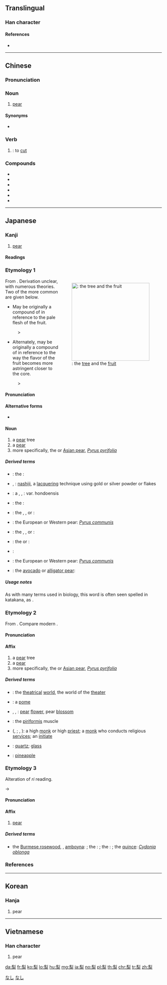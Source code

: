 ==Translingual==

===Han character===
{{Han char|rn=75|rad=木|as=07|sn=11|four=22904|canj=HND,XHND|ids=⿱利木}}

====References====
* {{Han ref|kx=0530.120|dkj=14873|dj=0918.100|hdz=21215.100|uh=68A8|ud=26792|bh=B1F9|bd=45561}}

----

==Chinese==
{{zh-forms}}

===Pronunciation===
{{zh-pron
|m=lí
|c=lei4
|h=pfs=lì
|md=
|mn=lâi
|w=
|mc=y
|oc=y
|cat=n,v
}}

===Noun===
{{zh-noun}}

# [[pear]]

====Synonyms====
* {{zh-l|梨子|tr=lízi}}

===Verb===
{{zh-verb}}

# {{alternative spelling of|剺|lang=zh}}: to [[cut]]

===Compounds===
* {{zh-l|梨乾兒}}
* {{zh-l|梨膏}}
* {{zh-l|梨木}}
* {{zh-l|梨園}}
* {{zh-l|梨園戲}}
* {{zh-l|梨園子弟}}

{{zh-cat|Fruits}}

----

==Japanese==

===Kanji===
{{ja-kanji|grade=|rs=木07}}

# [[pear]]

====Readings====
{{ja-readings
|goon=[[り]] (ri)
|kanon=[[り]] (ri)
|kun=[[なし]] (nashi)
|nanori=[[か]] (ka)
}}

===Etymology 1===
<div style="float:right;">
{{wikipedia|lang=ja|ナシ}}
{{wikipedia|Pyrus pyrifolia}}
[[File:Pear-tree,katori-city,japan.JPG|thumb|250px|{{lang|ja|梨}}: the [[tree]] and the [[fruit]]]]
</div>
{{ja-kanjitab|なし|yomi=kun}}
From {{etyl|ojp|ja|sort=なし}}. Derivation unclear, with numerous theories. Two of the more common are given below.

* May be originally a compound of {{compound|lang=ja|sort=なし|中|tr1=na</i>, hypothesized root of modern <i>naka|t1=middle, center|白い|tr2=shiro|t2=white}} in reference to the pale flesh of the fruit.

: {{IPAchar|/na ɕiro/}} > {{IPAchar|/naɕi/}}

* Alternately, may be originally a compound of {{compound|lang=ja|sort=なし|中|tr1=na</i>, hypothesized root of modern <i>naka|t1=middle, center|酢|tr2=su|t2=sour, acidic}} in reference to the way the flavor of the fruit becomes more astringent closer to the core.

: {{IPAchar|/na su/}} > {{IPAchar|/naɕi/}}

====Pronunciation====
{{ja-pron|yomi=kun|acc=2|acc_ref=DJR|acc2=0|acc2_ref=DJR|なし}}

====Alternative forms====
* {{ja-l|ナシ}}

====Noun====
{{ja-noun|なし|kata=ナシ}}

# a [[pear]] tree
# a [[pear]] {{gloss|the fruit}}
# more specifically, the {{vern|Japanese pear|pedia=1}} or [[Asian pear]], ''[[Pyrus pyrifolia]]''

=====Derived terms=====
{{der-top}}
* {{ja-l|梨河豚|なしふぐ|nashi fugu}}: the {{vern|pear puffer|pedia=1}}: {{taxlink|Takifugu vermicularis|species|noshow=1}}
* {{ja-l|梨子地}}, {{ja-l|梨地|なしじ|nashiji}}: [[nashiji]], a [[lacquer]]ing technique using gold or silver powder or flakes
{{der-mid}}
* {{ja-l|青梨|あおなし|ao nashi}}: a {{vern|Harbin pear|pedia=1}}, {{vern|Ussurian pear|pedia=1}}, {{vern|Chinese pear|pedia=1}}: {{taxlink|Pyrus ussuriensis|species|noshow=1}} var. hondoensis
* {{ja-l|玄圃梨|けんぽなし|kenpo nashi}}: the {{vern|Japanese raisin tree|pedia=1}}: {{taxlink|Hovenia dulcis|species|noshow=1}}
* {{ja-l|猿梨|さるなし|saru nashi}}: the {{vern|hardy kiwi|pedia=1}}, {{vern|kiwi berry|pedia=1}}, or {{vern|tara vine|pedia=1}}: {{taxlink|Actinidia arguta|species|noshow=1}}
* {{ja-l|西洋梨|せいようなし|seiyō nashi}}: the European or Western pear: ''[[Pyrus communis]]''
* {{ja-l|浜梨|はまなし|hama nashi}}: the {{vern|rugosa rose|pedia=1}}, {{vern|Japanese rose|pedia=1}}, or {{vern|Ramanas rose|pedia=1}}: {{taxlink|Rosa rugosa|species|noshow=1}}
* {{ja-l|山梨|やまなし|yama nashi}}: the {{vern|wild nashi|pedia=1}} or {{vern|wild Japanese pear|pedia=1}}: {{taxlink|Pyrus pyrifolia var. pyrifolia|variety|noshow=1}}
* {{ja-l|山梨県|やまなしけん|Yamanashi-ken}}: {{w|Yamanashi prefecture}}
* {{ja-l|洋梨|ようなし|yōnashi}}: the European or Western pear: ''[[Pyrus communis]]''
* {{ja-l|鰐梨|わになし|wani nashi}}: the [[avocado]] or [[alligator pear]]: {{taxlink|Persea americana|species|noshow=1}}
{{der-bottom}}

=====Usage notes=====
As with many terms used in biology, this word is often seen spelled in katakana, as {{l|ja|ナシ}}.

===Etymology 2===
{{ja-kanjitab|yomi=on|り}}
From {{etyl|ltc|ja|sort=り}} {{term|lang=ltc|梨|tr=*li}}. Compare modern {{etyl|zh|-}} {{term|lang=zh|梨|tr=lí}}.

====Pronunciation====
{{ja-pron|yomi=on|り}}

====Affix====
{{ja-pos|affix|り}}

# a [[pear]] tree
# a [[pear]] {{gloss|the fruit}}
# more specifically, the {{vern|Japanese pear|pedia=1}} or [[Asian pear]], ''[[Pyrus pyrifolia]]''

=====Derived terms=====
{{der-top}}
* {{ja-l|梨園|りえん|rien}}: the [[theatrical]] [[world]], the world of the [[theater]]
* {{ja-l|梨果|りか|rika}}: a [[pome]]
* {{ja-l|梨花}}, {{ja-l|梨華}}, {{ja-l|梨英|りか|rika}}: [[pear]] [[flower]], pear [[blossom]]
* {{ja-l|梨状筋|りじょうきん|rijōkin}}: the [[piriformis]] muscle
{{der-mid}}
* {{ja-l|阿闍梨}} ({{ja-l|あじゃり}}, {{ja-l|||ajari}}; {{ja-l|あざり}}, {{ja-l|||azari}}): a high [[monk]] or high [[priest]]; a [[monk]] who conducts religious [[service]]s; an [[initiate]]
* {{ja-l|頗梨|はり|hari}}: [[quartz]]; [[glass]]
* {{ja-l|鳳梨|ほうり|hōri}}: [[pineapple]] {{qualifier|obsolete}}
{{der-bottom}}

===Etymology 3===
{{ja-kanjitab|yomi=kanyo|りん}}
Alteration of ''ri'' reading.

{{IPAchar|/ri/}} → {{IPAchar|/rin/}}

====Pronunciation====
{{ja-pron|yomi=kanyo|りん}}

====Affix====
{{ja-pos|affix|りん}}

# [[pear]]

=====Derived terms=====
{{der-top}}
* {{ja-l|花梨|かりん|karin}} the [[Burmese rosewood]], {{vern|angsana}}, [[amboyna]]: {{taxlink|Pterocarpus indicus|species|noshow=1}}; the {{vern|flowering quince}}: {{taxlink|Pseudocydonia sinensis|species|noshow=1}}; the {{vern|Chinese quince}}: {{taxlink|Chaenomeles sinensis|species|noshow=1}}; the [[quince]]: ''[[Cydonia oblonga]]''
{{der-bottom}}

===References===
<references/>

[[Category:1000 Japanese basic words|なし]]
[[Category:ja:Fruits|なし]]

----

==Korean==

===Hanja===
{{ko-hanja|hangeul=[[리]], [[이]]|eumhun=|rv=ri, i|mr=ri, i|y=li, i}}

# pear

----

==Vietnamese==

===Han character===
{{vi-hantu|[[lê]], [[lệ]]|rs=木07}}

# pear

[[da:梨]]
[[fr:梨]]
[[ko:梨]]
[[lo:梨]]
[[hu:梨]]
[[mg:梨]]
[[ja:梨]]
[[no:梨]]
[[pl:梨]]
[[th:梨]]
[[chr:梨]]
[[tr:梨]]
[[zh:梨]]